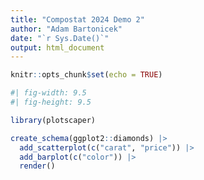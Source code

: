 ```yaml
---
title: "Compostat 2024 Demo 2"
author: "Adam Bartonicek"
date: "`r Sys.Date()`"
output: html_document
---
```


```r
knitr::opts_chunk$set(echo = TRUE)
```

```r
#| fig-width: 9.5
#| fig-height: 9.5

library(plotscaper)

create_schema(ggplot2::diamonds) |> 
  add_scatterplot(c("carat", "price")) |>
  add_barplot(c("color")) |>
  render()

```
